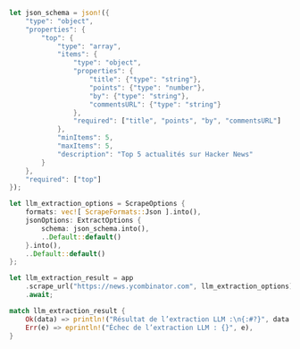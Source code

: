 ```rust Rust
let json_schema = json!({
    "type": "object",
    "properties": {
        "top": {
            "type": "array",
            "items": {
                "type": "object",
                "properties": {
                    "title": {"type": "string"},
                    "points": {"type": "number"},
                    "by": {"type": "string"},
                    "commentsURL": {"type": "string"}
                },
                "required": ["title", "points", "by", "commentsURL"]
            },
            "minItems": 5,
            "maxItems": 5,
            "description": "Top 5 actualités sur Hacker News"
        }
    },
    "required": ["top"]
});

let llm_extraction_options = ScrapeOptions {
    formats: vec![ ScrapeFormats::Json ].into(),
    jsonOptions: ExtractOptions {
        schema: json_schema.into(),
        ..Default::default()
    }.into(),
    ..Default::default()
};

let llm_extraction_result = app
    .scrape_url("https://news.ycombinator.com", llm_extraction_options)
    .await;

match llm_extraction_result {
    Ok(data) => println!("Résultat de l’extraction LLM :\n{:#?}", data.extract.unwrap()),
    Err(e) => eprintln!("Échec de l’extraction LLM : {}", e),
}
```
